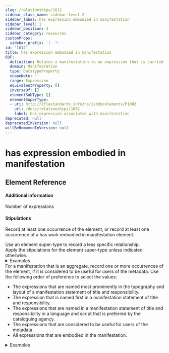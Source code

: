 ```yaml
---
slug: /relationships/1012
sidebar_class_name: sidebar-level-2
sidebar_label: has expression embodied in manifestation
sidebar_level: 2
sidebar_position: 4
sidebar_category: resources
customProps:
  sidebar_prefix: '│  └─ '
id: '1012'
title: has expression embodied in manifestation
RDF:
  definition: Relates a manifestation to an expression that is carried by the manifestation.
  domain: Manifestation
  type: DatatypeProperty
  scopeNote: ''
  range: Expression
  equivalentProperty: []
  inverseOf: []
  elementSubType: []
  elementSuperType:
  - uri: http://iflastandards.info/ns/isbdm/elements/P1002
    url: /docs/relationships/1002
    label: has expression associated with manifestation
deprecated: null
deprecatedInVersion: null
willBeRemovedInVersion: null
---
```

# has expression embodied in manifestation

## Element Reference
<ElementReference frontMatter={frontMatter} />

#### Additional information

<SeeAlso><InLink href="/docs/assess/p011">Number of expressions</InLink></SeeAlso>

#### Stipulations

<div className="stip">
  <Mandatory />
  
  Record at least one occurrence of the element, or record at least one occurrence of a <InLink href="/docs/relationships/1220">has work embodied in manifestation</InLink> element.
</div>

<div className="stip">
  Use an element super-type to record a less specific relationship.
</div>

<div className="stip">
  Apply the stipulations for the element super-type unless indicated otherwise.
  
  <details>
  <summary>Examples</summary>
  
  | Property | Value |
  |:---------|:------|
  | has expression embodied in manifestation | "McCall Smith, Alexander, 1948-. Emma (text; English)" |
  
  *[Full example: <InLink href="/docs/fullex/fx016">Emma (2014 ; Borough Press; volume; case binding)</InLink>.]*
  <hr />
  
  | Property | Value |
  |:---------|:------|
  | has expression embodied in manifestation | "Rowling, J.K., 1965-. Harry Potter and the goblet of fire (spoken word; English)" |
  
  *[Full example: <InLink href="/docs/fullex/fx018">Harry Potter and the goblet of fire (2000; Listening Library; audiocassette)</InLink>.]*
  <hr />
  
  | Property | Value |
  |:---------|:------|
  | has expression embodied in manifestation | "Cerist. Algérie a travers les ages (image animée bidimensionnelle; français)" |
  
  *[Full example: <InLink href="/docs/fullex/fx040">Algerie a travers les ages (2000; Cerist; disque informatique; version française)</InLink>.]*
  </details>
</div>

<div className="stip">
  For a manifestation that is an aggregate, record one or more occurrences of the element, if it is considered to be useful for users of the metadata. Use the following order of preference to select the values:
  
  - The expressions that are named most prominently in the typography and layout of a manifestation statement of title and responsibility.
  - The expression that is named first in a manifestation statement of title and responsibility.
  - The expressions that are named in a manifestation statement of title and responsibility in a language and script that is preferred by the cataloguing agency.
  - The expressions that are considered to be useful for users of the metadata.
  - All expressions that are embodied in the manifestation.
  
  <details>
  <summary>Examples</summary>
  
  | Property | Value |
  |:---------|:------|
  | has expression embodied in manifestation | "Austen, Jane, 1775-1817. Emma. Text. English" |
  
  *[Full example: <InLink href="/docs/fullex/fx025">Emma (1971; Penguin Books; volume)</InLink>. This value is an authorized access point of an expression that is prominent in manifestation statements and is an augmented expression.]*
  <hr />
  
  | Property | Value |
  |:---------|:------|
  | has expression embodied in manifestation | "Floyd, Eddie, 1937-. 634-5789 (Soulsville, USA) (performed music)" |
  
  *[Full example: <InLink href="/docs/fullex/fx034">Stax uncovered! (2023; H Bauer Publishing Ltd; audio disc)</InLink>. This value is an authorized access point of the first expression that appears in the list of contents of the manifestation.]*
  <hr />
  
  | Property | Value |
  |:---------|:------|
  | has expression embodied in manifestation | "The Beatles. Eleanor Rigby (performed music; 2022 stereo mix)" |
  | has expression embodied in manifestation | "The Beatles. Eleanor Rigby (performed music; take 2)" |
  
  *[Full example: <InLink href="/docs/fullex/fx049">Revolver (2022; Apple Corps Limited; audio disc; 2 CD edition)</InLink>. The values are authorized access points for expressions that are considered to be useful for users of the metadata.]*
  </details>
</div>
